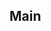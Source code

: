 
<Meta title="Foundation/Colors"/>

<h2>Main</h2>
<br />
<ColorPalette>
  <ColorItem
    title="Primary"
    colors={{
      Main: theme.palette.primary.main,
      Light: theme.palette.primary.light,
      ContrastText: theme.palette.primary.contrastText,
      ContainedHoverBackground: theme.palette.primary.containedHoverBackground,
    }}
  />
  <ColorItem
    title="Secondary"
    colors={{
      Main: theme.palette.secondary.main,
      Light: theme.palette.secondary.light,
      ContrastText: theme.palette.secondary.contrastText,
      ContainedHoverBackground:
        theme.palette.secondary.containedHoverBackground,
    }}
  />
  <ColorItem
    title="Text"
    colors={{
      Primary: theme.palette.text.primary,
      Secondary: theme.palette.text.secondary,
      Disabled: theme.palette.text.disabled,
    }}
  />
  <ColorItem
    title="Error"
    colors={{
      Main: theme.palette.error.main,
      Light: theme.palette.error.light,
      Dark: theme.palette.error.dark,
      ContainedHoverBackground: theme.palette.error.containedHoverBackground,
    }}
  />
  <ColorItem
    title="Success"
    colors={{
      Main: theme.palette.success.main,
      Light: theme.palette.success.light,
      Dark: theme.palette.success.dark,
      ContainedHoverBackground: theme.palette.success.containedHoverBackground,
    }}
  />
  <ColorItem
    title="Warning"
    colors={{
      Main: theme.palette.warning.main,
      Light: theme.palette.warning.light,
      Dark: theme.palette.warning.dark,
      ContainedHoverBackground: theme.palette.warning.containedHoverBackground,
    }}
  />
  <ColorItem
    title="Background"
    colors={{
      Paper: theme.palette.background.paper,
      PageHeader: theme.palette.background.pageHeader,
      Default: theme.palette.background.default,
    }}
  />
  <ColorItem
    title="Action"
    subtitle="Fill color for different components in various states"
    colors={{
      Active: theme.palette.action.active,
      focus: theme.palette.action.focus,
    }}
  />
  <ColorItem
    title="Action (Primary)"
    colors={{
      Hover: theme.palette.primaryAction.hover,
      Selected: theme.palette.primaryAction.selected,
    }}
  />
  <ColorItem
    title="Action (Disabled)"
    colors={{
      Disabled: theme.palette.action.disabled,
      DisabledBackground: theme.palette.action.disabledBackground,
    }}
  />
</ColorPalette>
